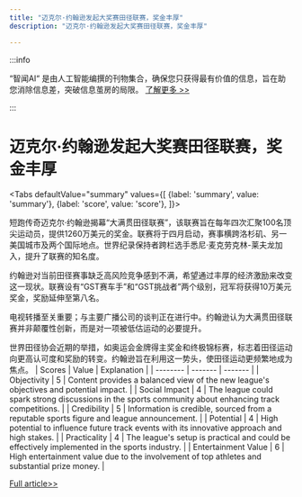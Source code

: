 ```yaml
---
title: "迈克尔·约翰逊发起大奖赛田径联赛，奖金丰厚"
description: "迈克尔·约翰逊发起大奖赛田径联赛，奖金丰厚"

---
```



:::info

“智闻AI“ 是由人工智能编撰的刊物集合，确保您只获得最有价值的信息，旨在助您消除信息差，突破信息茧房的局限。  [了解更多 >>](/)

:::

# 迈克尔·约翰逊发起大奖赛田径联赛，奖金丰厚


<Tabs
	defaultValue="summary"
	values={[
	{label: 'summary', value: 'summary'},
	{label: 'score', value: 'score'},
]}>
<TabItem value="summary">


短跑传奇迈克尔·约翰逊揭幕“大满贯田径联赛”，该联赛旨在每年四次汇聚100名顶尖运动员，提供1260万美元的奖金。联赛将于四月启动，赛事横跨洛杉矶、另一美国城市及两个国际地点。世界纪录保持者跨栏选手悉尼·麦克劳克林-莱夫龙加入，提升了联赛的知名度。

约翰逊对当前田径赛事缺乏高风险竞争感到不满，希望通过丰厚的经济激励来改变这一现状。联赛设有“GST赛车手”和“GST挑战者”两个级别，冠军将获得10万美元奖金，奖励延伸至第八名。

电视转播至关重要；与主要广播公司的谈判正在进行中。约翰逊认为大满贯田径联赛并非颠覆性创新，而是对一项被低估运动的必要提升。

世界田径协会近期的举措，如奥运会金牌得主奖金和终极锦标赛，标志着田径运动向更高认可度和奖励的转变。约翰逊旨在利用这一势头，使田径运动更频繁地成为焦点。
</TabItem>
<TabItem value="score">
	| Scores     | Value   | Explanation |
	| -------- | ------- | ------- |
	| Objectivity  | 5    | Content provides a balanced view of the new league's objectives and potential impact.    |
	| Social Impact | 4     | The league could spark strong discussions in the sports community about enhancing track competitions.    |
	| Credibility    | 5    | Information is credible, sourced from a reputable sports figure and league announcement.    |
	| Potential    | 4    | High potential to influence future track events with its innovative approach and high stakes.    |
	| Practicality    | 4    | The league's setup is practical and could be effectively implemented in the sports industry.    |
	| Entertainment Value    | 6    | High entertainment value due to the involvement of top athletes and substantial prize money.    |
</TabItem>
</Tabs>

[Full article>>](https://apnews.com/article/track-sydney-mclaughlin-michael-johnson-37b9457ab1ac692bc207126eb8a4b79a)
